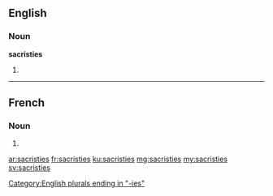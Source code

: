 ==English==

===Noun===
'''sacristies'''

# {{plural of|sacristy}}

[[Category:English plurals ending in "-ies"]]

----

==French==

===Noun===
{{head|fr|g=f-p}}

# {{plural of|sacristie|lang=fr}}

[[ar:sacristies]]
[[fr:sacristies]]
[[ku:sacristies]]
[[mg:sacristies]]
[[my:sacristies]]
[[sv:sacristies]]